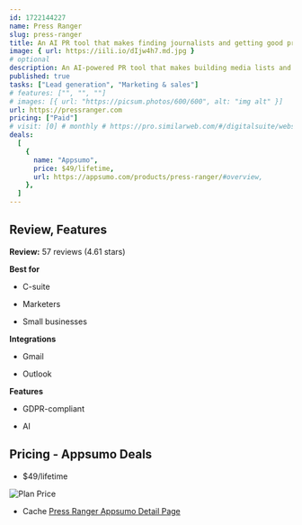 ```yaml
---
id: 1722144227
name: Press Ranger
slug: press-ranger
title: An AI PR tool that makes finding journalists and getting good press automatic
image: { url: https://iili.io/dIjw4h7.md.jpg }
# optional
description: An AI-powered PR tool that makes building media lists and pitching journalists painlessBrowse a global directory of media contacts along with email address, focus, role, and social profiles
published: true
tasks: ["Lead generation", "Marketing & sales"]
# features: ["", "", ""]
# images: [{ url: "https://picsum.photos/600/600", alt: "img alt" }]
url: https://pressranger.com
pricing: ["Paid"]
# visit: [0] # monthly # https://pro.similarweb.com/#/digitalsuite/websiteanalysis/home
deals:
  [
    {
      name: "Appsumo",
      price: $49/lifetime,
      url: https://appsumo.com/products/press-ranger/#overview,
    },
  ]
---
```


## Review, Features

**Review:** 57 reviews (4.61 stars)

**Best for**

- C-suite

- Marketers

- Small businesses

**Integrations**

- Gmail

- Outlook

**Features**

- GDPR-compliant

- AI

## Pricing - Appsumo Deals

- $49/lifetime

<Img src="https://iili.io/dIwE0iv.png" alt="Plan Price" />

- Cache [Press Ranger Appsumo Detail Page](https://iili.io/dIwEesf.png)

